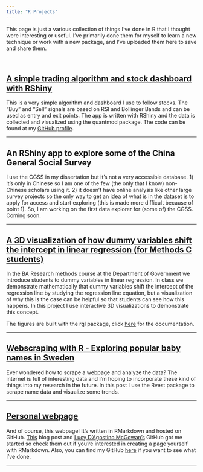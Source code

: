 ```yaml
---
title: "R Projects"
---
```


This page is just a various collection of things I've done in R that I thought were interesting or useful.  I've primarily done them for myself to learn a new technique or work with a new package, and I've uploaded them here to save and share them.  

<br>


## [A simple trading algorithm and stock dashboard with RShiny](https://darrelrobinson.shinyapps.io/stock_dashboard/)

This is a very simple algorithm and dashboard I use to follow stocks.  The "Buy" and "Sell" signals are based on RSI and Bollinger Bands and can be used as entry and exit points.  The app is written with RShiny and the data is collected and visualized using the quantmod package.  The code can be found at my <a href="https://github.com/darrelrobinson" target="_blank">GitHub profile</a>.


---


## An RShiny app to explore some of the China General Social Survey

I use the CGSS in my dissertation but it's not a very accessible database.  1) it's only in Chinese so I am one of the few (the only that I know) non-Chinese scholars using it.  2) it doesn't have online analysis like other large survey projects so the only way to get an idea of what is in the dataset is to apply for access and start exploring (this is made more difficult because of point 1).  So, I am working on the first data explorer for (some of) the CGSS.  Coming soon.


---

## [A 3D visualization of how dummy variables shift the intercept in linear regression (for Methods C students)](dummy.html)

In the BA Research methods course at the Department of Government we introduce students to dummy variables in linear regression.  In class we demonstrate mathematically that dummy variables shift the intercept of the regression line by studying the regression line equation, but a visualization of why this is the case can be helpful so that students can see how this happens. In this project I use interactive 3D visualizations to demonstrate this concept.  

The figures are built with the rgl package, click <a href="https://cran.r-project.org/web/packages/rgl/vignettes/rgl.html" target="_blank">here</a> for the documentation.



---


## [Webscraping with R - Exploring popular baby names in Sweden](scraper.html)

Ever wondered how to scrape a webpage and analyze the data?  The internet is full of interesting data and I'm hoping to incorporate these kind of things into my research in the future.  In this post I use the Rvest package to scrape name data and visualize some trends.  



---


## [Personal webpage](https://github.com/darrelrobinson)

And of course, this webpage!  It's written in RMarkdown and hosted on GitHub. <a href="http://nickstrayer.me/RMarkdown_Sites_tutorial/" target="_blank">This</a> blog post and <a href="http://www.lucymcgowan.com/index.html" target="_blank">Lucy D'Agostino McGowan's</a> GitHub got me started so check them out if you're interested in creating a page yourself with RMarkdown.  Also, you can find my GitHub <a href="https://github.com/darrelrobinson" target="_blank">here</a> if you want to see what I've done.  




---




